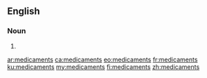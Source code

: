 ==English==

===Noun===
{{head|en|noun plural form}}

# {{plural of|medicament|lang=en}}

[[ar:medicaments]]
[[ca:medicaments]]
[[eo:medicaments]]
[[fr:medicaments]]
[[ku:medicaments]]
[[my:medicaments]]
[[fi:medicaments]]
[[zh:medicaments]]